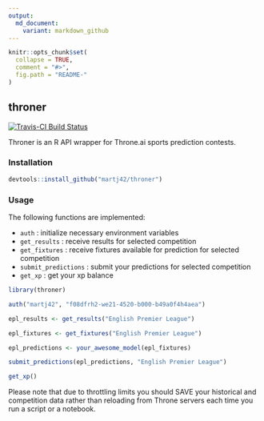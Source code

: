 ```yaml
---
output:
  md_document:
    variant: markdown_github
---
```


<!-- README.md is generated from README.Rmd. Please edit that file -->

```r
knitr::opts_chunk$set(
  collapse = TRUE,
  comment = "#>",
  fig.path = "README-"
)
```

## throner

[![Travis-CI Build Status](https://travis-ci.org/martj42/throner.svg?branch=master)](https://travis-ci.org/martj42/throner)

Throner is an R API wrapper for Throne.ai sports prediction contests.

### Installation

```r
devtools::install_github("martj42/throner")
```

### Usage

The following functions are implemented:

-   `auth` : initialize necessary environment variables
-   `get_results` : receive results for selected competition
-   `get_fixtures` : receive fixtures available for prediction for selected competition
-   `submit_predictions` : submit your predictions for selected competition
-   `get_xp` : get your xp balance

```r
library(throner)

auth("martj42", "f08dfrh2-we21-4520-b000-b49a0f4h4aea")

epl_results <- get_results("English Premier League")

epl_fixtures <- get_fixtures("English Premier League")

epl_predictions <- your_awesome_model(epl_fixtures)

submit_predictions(epl_predictions, "English Premier League")

get_xp()
```


Please note that due to throttling limits you should SAVE your historical and competition data rather than reloading from Throne servers each time you run a script or a notebook.
